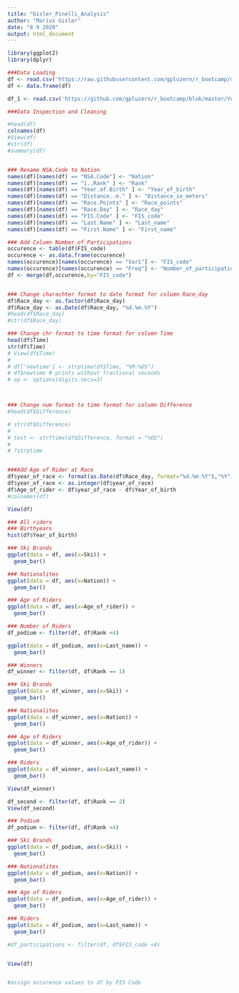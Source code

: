 ```yaml
---
title: "Gisler_Pinelli_Analysis"
author: "Marius Gisler"
date: "8 9 2020"
output: html_document
---
```

```r
library(ggplot2)
library(dplyr)

```

```r
###Data Loading
df <- read.csv('https://raw.githubusercontent.com/gpluzern/r_bootcamp/master/2020_Results.csv?token=ALJMYDAKLZHYUJCCN4RW3N27LDBJY', header =TRUE, sep=";")
df <- data.frame(df)

df_1 <- read.csv('https://github.com/gpluzern/r_bootcamp/blob/master/Year_Downhill_Results.xlsx', header = TRUE, sep = ":")
```

```r
###Data Inspection and Cleaning

#head(df)
colnames(df)
#View(df)
#str(df)
#summary(df)


### Rename NSA.Code to Nation
names(df)[names(df) == "NSA.Code"] <- "Nation"
names(df)[names(df) == "ï..Rank" ] <- "Rank"
names(df)[names(df) == "Year.of.Birth" ] <- "Year_of_birth"
names(df)[names(df) == "Distance..m." ] <- "Distance_in_meters"
names(df)[names(df) == "Race.Points" ] <- "Race_points"
names(df)[names(df) == "Race.Day" ] <- "Race_day"
names(df)[names(df) == "FIS.Code" ] <- "FIS_code"
names(df)[names(df) == "Last.Name" ] <- "Last_name"
names(df)[names(df) == "First.Name" ] <- "First_name"

### Add Column Number_of_Participations
occurence <- table(df$FIS_code)
occurence <- as.data.frame(occurence)
names(occurence)[names(occurence) == "Var1"] <- "FIS_code"
names(occurence)[names(occurence) == "Freq"] <- "Number_of_participations"
df <- merge(df,occurence,by="FIS_code")


### Change charachter format to date format for column Race_day
df$Race_day <- as.factor(df$Race_day)
df$Race_day <- as.Date(df$Race_day, "%d.%m.%Y")
#head(df$Race_day)
#str(df$Race_day)

### Change chr format to time format for column Time
head(df$Time)
str(df$Time)
# View(df$Time)
# 
# df['newtime'] <- strptime(df$Time, "%M:%OS")
# df$newtime # prints without fractional seconds
# op <- options(digits.secs=3)



### Change num format to time format for column Difference
#head(df$Difference)

# str(df$Difference)
# 
# test <- strftime(df$Difference, format = "%OS")
# 
# ?strptime


###Add Age of Rider at Race
df$year_of_race <- format(as.Date(df$Race_day, format="%d.%m.%Y"),"%Y")
df$year_of_race <- as.integer(df$year_of_race)
df$Age_of_rider <- df$year_of_race - df$Year_of_birth
#colnames(df)

View(df)

```


```r
### All riders
### Birthyears
hist(df$Year_of_birth)

### Ski Brands
ggplot(data = df, aes(x=Ski)) +
  geom_bar()

### Nationalites
ggplot(data = df, aes(x=Nation)) +
  geom_bar()

### Age of Riders
ggplot(data = df, aes(x=Age_of_rider)) +
  geom_bar()

### Number of Riders
df_podium <- filter(df, df$Rank <4)

ggplot(data = df_podium, aes(x=Last_name)) +
  geom_bar()

```

```r
### Winners
df_winner <- filter(df, df$Rank == 1)

### Ski Brands
ggplot(data = df_winner, aes(x=Ski)) +
  geom_bar()

### Nationalites
ggplot(data = df_winner, aes(x=Nation)) +
  geom_bar()

### Age of Riders
ggplot(data = df_winner, aes(x=Age_of_rider)) +
  geom_bar()

### Riders
ggplot(data = df_winner, aes(x=Last_name)) +
  geom_bar()

View(df_winner)

df_second <- filter(df, df$Rank == 2)
View(df_second)

```


```r
### Podium
df_podium <- filter(df, df$Rank <4)

### Ski Brands
ggplot(data = df_podium, aes(x=Ski)) +
  geom_bar()

### Nationalites
ggplot(data = df_podium, aes(x=Nation)) +
  geom_bar()

### Age of Riders
ggplot(data = df_podium, aes(x=Age_of_rider)) +
  geom_bar()

### Riders
ggplot(data = df_podium, aes(x=Last_name)) +
  geom_bar()

#df_participations <- filter(df, df$FIS_code <4)


View(df)


#assign occurence values to df by FIS Code



```
